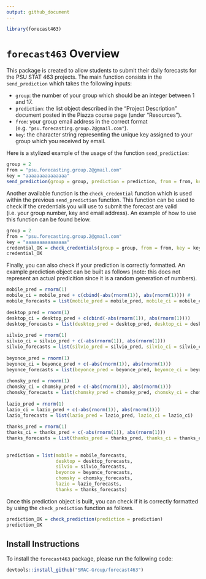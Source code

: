```yaml
---
output: github_document
---
```


```r
library(forecast463)
```

# `forecast463` Overview 

This package is created to allow students to submit their daily forecasts for the PSU STAT 463 projects. The main function consists in the `send_prediction` which takes the following inputs:

* `group`: the number of your group which should be an integer between 1 and 17.
* `prediction`: the list object described in the "Project Description" document posted in the Piazza course page (under "Resources").
* `from`:  your group email address in the correct format (e.g. `"psu.forecasting.group.2@gmail.com"`).
* `key`: the character string representing the unique key assigned to your group which you received by email.

Here is a stylized example of the usage of the function `send_prediction`:

```r
group = 2
from = "psu.forecasting.group.2@gmail.com"
key = "aaaaaaaaaaaaaaa" 
send_prediction(group = group, prediction = prediction, from = from, key = key)
```

Another available function is the `check_credential` function which is used within the previous `send_prediction` function. This function can be used to check if the credentials you will use to submit the forecast are valid (i.e. your group number, key and email address). An example of how to use this function can be found below.

```r
group = 2
from = "psu.forecasting.group.2@gmail.com"
key = "aaaaaaaaaaaaaaa"
credential_OK = check_credentials(group = group, from = from, key = key)
credential_OK
```

Finally, you can also check if your prediction is correctly formatted. An example prediction object can be built as follows (note: this does not represent an actual predicition since it is a random generation of numbers).

```r
mobile_pred = rnorm(1)
mobile_ci = mobile_pred + c(cbind(-abs(rnorm(1)), abs(rnorm(1)))) #
mobile_forecasts = list(mobile_pred = mobile_pred, mobile_ci = mobile_ci)
  
desktop_pred = rnorm(1)
desktop_ci = desktop_pred + c(cbind(-abs(rnorm(1)), abs(rnorm(1)))) 
desktop_forecasts = list(desktop_pred = desktop_pred, desktop_ci = desktop_ci)
  
silvio_pred = rnorm(1) 
silvio_ci = silvio_pred + c(-abs(rnorm(1)), abs(rnorm(1))) 
silvio_forecasts = list(silvio_pred = silvio_pred, silvio_ci = silvio_ci)
  
beyonce_pred = rnorm(1)
beyonce_ci = beyonce_pred + c(-abs(rnorm(1)), abs(rnorm(1)))
beyonce_forecasts = list(beyonce_pred = beyonce_pred, beyonce_ci = beyonce_ci)
  
chomsky_pred = rnorm(1) 
chomsky_ci = chomsky_pred + c(-abs(rnorm(1)), abs(rnorm(1)))
chomsky_forecasts = list(chomsky_pred = chomsky_pred, chomsky_ci = chomsky_ci)
  
lazio_pred = rnorm(1) 
lazio_ci = lazio_pred + c(-abs(rnorm(1)), abs(rnorm(1))) 
lazio_forecasts = list(lazio_pred = lazio_pred, lazio_ci = lazio_ci)
  
thanks_pred = rnorm(1) 
thanks_ci = thanks_pred + c(-abs(rnorm(1)), abs(rnorm(1))) 
thanks_forecasts = list(thanks_pred = thanks_pred, thanks_ci = thanks_ci)
  
 
prediction = list(mobile = mobile_forecasts,
                  desktop = desktop_forecasts, 
                  silvio = silvio_forecasts, 
                  beyonce = beyonce_forecasts, 
                  chomsky = chomsky_forecasts, 
                  lazio = lazio_forecasts, 
                  thanks = thanks_forecasts)
```

Once this prediction object is built, you can check if it is correctly formatted by using the `check_prediction` function as follows.

```r
prediction_OK = check_prediction(prediction = prediction)
prediction_OK
```


## Install Instructions

To install the `forecast463` package, please run the following code:

```r
devtools::install_github("SMAC-Group/forecast463")
```
